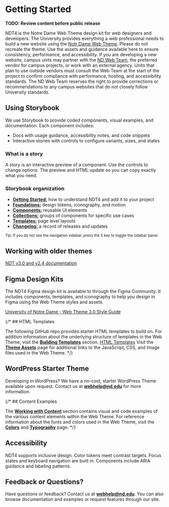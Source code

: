 
<Meta title="Getting Started" />

# Getting Started

**TODO: Review content before public release**

NDT4 is the Notre Dame Web Theme design kit for web designers and developers. The University provides everything a web professional needs to build a new website using the [Notr Dame Web Theme](https://webtheme.nd.edu). Please do not recreate the theme. Use the assets and guidance available here to ensure consistency, performance, and accessibility.
If you are developing a new website, campus units may partner with the [ND Web Team](https://creative.nd.edu), the preferred vendor for campus projects, or work with an external agency. Units that plan to use outside vendors must consult the Web Team at the start of the project to confirm compliance with performance, hosting, and accessibility standards. The ND Web Team reserves the right to provide corrections or recommendations to any campus websites that do not closely follow University standards.

## Using Storybook

We use Storybook to provide coded components, visual examples, and documentation. Each component includes:

- Docs with usage guidance, accessibility notes, and code snippets
- Interactive stories with controls to configure variants, sizes, and states

### What is a story

A story is an interactive preview of a component. Use the controls to change options. The preview and HTML update so you can copy exactly what you need.

### Storybook organization

- **[Getting Started:](/docs/getting-started--docs)** how to understand NDT4 and add it to your project
- **[Foundations:](/docs/foundations-about-ndt4-foundations--docs)** design tokens, iconography, and motion
- **[Components:](/docs/components-about-ndt4-components--docs)** reusable UI elements
- **[Collections:](/docs/collections-about-ndt4-collections--docs)** groups of components for specific use cases
- **[Templates:](/docs/templates-about-ndt4-templates--docs)** page level layouts
- **[Changelog:](/docs/changelog-ndt4-changelog--docs)** a record of releases and updates

<div class="notice notice-info"><p class="mb-0"><small>Tip: If you do not see the navigation sidebar, press the S key to toggle the sidebar panel.</small></p></div>

## Working with older themes

[NDT v3.0 and v2.4 documentation](https://github.com/ndwebgroup/webtheme)

## Figma Design Kits
The NDT4 Figma design kit is available to through the Figma Community. It includes components, templates, and iconography to help you design in Figma using the Web Theme styles and assets.

[University of Notre Dame - Web Theme 3.0 Style Guide](#)

{/* ## HTML Templates

The following GitHub repo provides starter HTML templates to build on. For addition information about the underlying structure of templates in the Web Theme, visit the **[Building Templates](/v4/templates/)** section.
[HTML Templates](https://github.com/ndwebgroup/ndt3-html/)
Visit the **[Theme Assets]( v4/assets )** page for additional links to the JavaScript, CSS, and Image files used in the Web Theme. */}

## WordPress Starter Theme

Developing in WordPress? We have a no-cost, starter WordPress Theme available  upon request. Contact us at **[webhelp@nd.edu](mailto:webhelp@nd.edu)** for more information.

{/* ## Content Examples

The **[Working with Content](v4/content)** section contains visual and code examples of the various content elements within the Web Theme.
For reference information about the fonts and colors used in the Web Theme, visit the **[Colors](/docs/foundation-colors--docs/)** and **[Typography](/docs/foundation-typography--docs/)** page. */}

## Accessibility
NDT4 supports inclusive design. Color tokens meet contrast targets. Focus states and keyboard navigation are built in. Components include ARIA guidance and labeling patterns.

## Feedback or Questions?

Have questions or feedback? Contact us at **[webhelp@nd.edu](mailto:webhelp@nd.edu)**. You can also browse documentation and examples or request features through our site.
